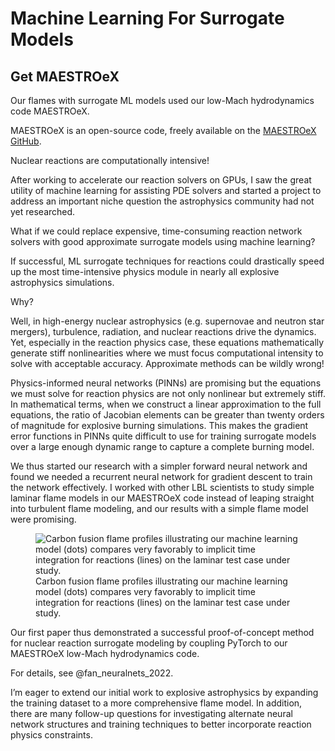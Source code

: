 # Machine Learning For Surrogate Models

::: {.callout-tip}
# Get MAESTROeX

Our flames with surrogate ML models used our low-Mach hydrodynamics code MAESTROeX.

MAESTROeX is an open-source code, freely available on the [MAESTROeX GitHub](https://github.com/AMReX-Astro/MAESTROeX).
:::

Nuclear reactions are computationally intensive!

After working to accelerate our reaction solvers on GPUs, I saw the great
utility of machine learning for assisting PDE solvers and started a project to
address an important niche question the astrophysics community had not yet
researched.

What if we could replace expensive, time-consuming reaction network solvers
with good approximate surrogate models using machine learning?

If successful, ML surrogate techniques for reactions could drastically speed up
the most time-intensive physics module in nearly all explosive astrophysics
simulations.

Why?

Well, in high-energy nuclear astrophysics (e.g. supernovae and neutron star
mergers), turbulence, radiation, and nuclear reactions drive the dynamics. Yet,
especially in the reaction physics case, these equations mathematically
generate stiff nonlinearities where we must focus computational intensity to
solve with acceptable accuracy. Approximate methods can be wildly wrong!

Physics-informed neural networks (PINNs) are promising but the equations we
must solve for reaction physics are not only nonlinear but extremely stiff. In
mathematical terms, when we construct a linear approximation to the full
equations, the ratio of Jacobian elements can be greater than twenty orders of
magnitude for explosive burning simulations. This makes the gradient error
functions in PINNs quite difficult to use for training surrogate models over a
large enough dynamic range to capture a complete burning model.

We thus started our research with a simpler forward neural network and found we
needed a recurrent neural network for gradient descent to train the network
effectively. I worked with other LBL scientists to study simple laminar flame
models in our MAESTROeX code instead of leaping straight into turbulent flame
modeling, and our results with a simple flame model were promising.

![Carbon fusion flame profiles illustrating our machine learning model (dots) compares very favorably to implicit time integration for reactions (lines) on the laminar test case under study.](research/publications/pub0020/pub0020_f13.png)

Our first paper thus demonstrated a successful proof-of-concept method for
nuclear reaction surrogate modeling by coupling PyTorch to our MAESTROeX
low-Mach hydrodynamics code.

For details, see @fan_neuralnets_2022.

I'm eager to extend our initial work to explosive astrophysics by expanding the
training dataset to a more comprehensive flame model. In addition, there are
many follow-up questions for investigating alternate neural network structures
and training techniques to better incorporate reaction physics constraints.
